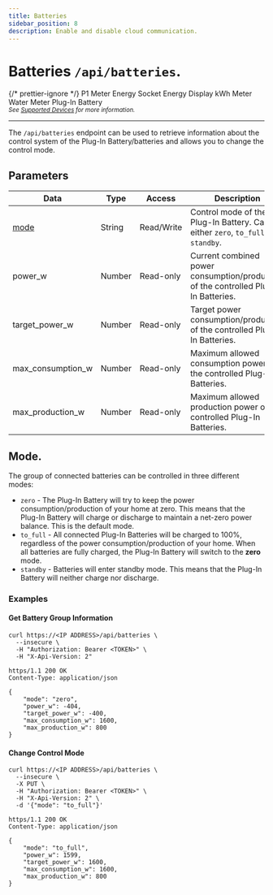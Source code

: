 ```yaml
---
title: Batteries
sidebar_position: 8
description: Enable and disable cloud communication.
---
```



# Batteries `/api/batteries`.

{/* prettier-ignore */}
<Badge colorName='hw-green' icon='mdi:check' subtext='Requires Firmware 6.0200 or later'>P1 Meter</Badge>
<Badge colorName='hw-grey' icon='mdi:close' subtext='Not supported'>Energy Socket</Badge>
<Badge colorName='hw-grey' icon='mdi:close' subtext='Not supported'>Energy Display</Badge>
<Badge colorName='hw-green' icon='mdi:check' subtext='Supported'>kWh Meter</Badge>
<Badge colorName='hw-grey' icon='mdi:close' subtext='Not supported'>Water Meter</Badge>
<Badge colorName='hw-grey' icon='mdi:close' subtext='Not supported'>Plug-In Battery</Badge>
<br />
<sub>_See [Supported Devices](/docs/introduction#devices) for more information._</sub>

---

The `/api/batteries` endpoint can be used to retrieve information about the control system of the Plug-In Battery/batteries and allows you to change the control mode.

## Parameters

| Data              | Type   | Access     | Description                                                                         |
| ----------------- | ------ | ---------- | ----------------------------------------------------------------------------------- |
| [mode](#mode)     | String | Read/Write | Control mode of the Plug-In Battery. Can be either `zero`, `to_full`, or `standby`. |
| power_w           | Number | Read-only  | Current combined power consumption/production of the controlled Plug-In Batteries.  |
| target_power_w    | Number | Read-only  | Target power consumption/production of the controlled Plug-In Batteries.            |
| max_consumption_w | Number | Read-only  | Maximum allowed consumption power of the controlled Plug-In Batteries.              |
| max_production_w  | Number | Read-only  | Maximum allowed production power of the controlled Plug-In Batteries.               |

## Mode.

The group of connected batteries can be controlled in three different modes:

-   `zero` - The Plug-In Battery will try to keep the power consumption/production of your home at zero. This means that the Plug-In Battery will charge or discharge to maintain a net-zero power balance. This is the default mode.
-   `to_full` - All connected Plug-In Batteries will be charged to 100%, regardless of the power consumption/production of your home. When all batteries are fully charged, the Plug-In Battery will switch to the **zero** mode.
-   `standby` - Batteries will enter standby mode. This means that the Plug-In Battery will neither charge nor discharge.

### Examples

#### Get Battery Group Information

```shell title="Request"
curl https://<IP ADDRESS>/api/batteries \
  --insecure \
  -H "Authorization: Bearer <TOKEN>" \
  -H "X-Api-Version: 2"
```

```http title="Response"
https/1.1 200 OK
Content-Type: application/json

{
    "mode": "zero",
    "power_w": -404,
    "target_power_w": -400,
    "max_consumption_w": 1600,
    "max_production_w": 800
}
```

#### Change Control Mode

```shell title="Request"
curl https://<IP ADDRESS>/api/batteries \
  --insecure \
  -X PUT \
  -H "Authorization: Bearer <TOKEN>" \
  -H "X-Api-Version: 2" \
  -d '{"mode": "to_full"}'
```

```http title="Response"
https/1.1 200 OK
Content-Type: application/json

{
    "mode": "to_full",
    "power_w": 1599,
    "target_power_w": 1600,
    "max_consumption_w": 1600,
    "max_production_w": 800
}
```
